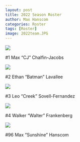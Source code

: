 ```yaml
---
layout: post
title: 2022 Season Roster
author: Max Hanscom
categories: Roster
tags: [Roster]
image: 2022team.JPG
---
```


![](assets/img/filler.png){width=%50}

#1 Max "CJ" Chalfin-Jacobs

![](assets/img/filler.png){width=%50}

#2 Ethan "Batman" Lavallee

![](assets/img/filler.png){width=%50}

#3 Leo "Creek" Sovell-Fernandez

![](assets/img/filler.png){width=%50}

#4 Walker "Walter" Frankenberg

![](test.JPG)

#96 Max "Sunshine" Hanscom